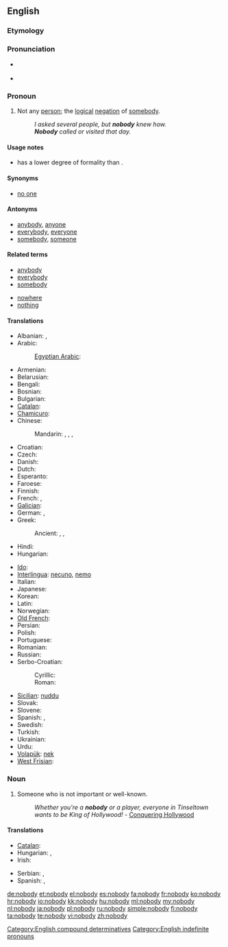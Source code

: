 ==English==

===Etymology===
{{compound|no|body}}

===Pronunciation===
* {{a|UK}} {{IPA|/ˈnəʊ.bɒ.di/}}
*: {{audio|En-uk-nobody.ogg|Audio (UK)}}
* {{a|US}} {{IPA|/ˈnoʊ.bɑ.di/}}
*: {{audio|en-us-nobody.ogg|Audio (US)}}

===Pronoun===
{{en-pron}}

# Not any [[person]]; the [[logical]] [[negation]] of [[somebody]].
#: ''I asked several people, but '''nobody''' knew how.''
#: '''''Nobody''' called or visited that day.''

====Usage notes====
* {{term|nobody|Nobody}} has a lower degree of formality than {{term|no one}}.

====Synonyms====
* [[no one]]

====Antonyms====
* [[anybody]], [[anyone]]
* [[everybody]], [[everyone]]
* [[somebody]], [[someone]]

====Related terms====
{{rel-top|terms related to ''nobody''}}
* [[anybody]]
* [[everybody]]
* [[somebody]]
{{rel-mid}}
* [[nowhere]]
* [[nothing]]
{{rel-bottom}}

====Translations====
{{trans-top|not any person; the logical negation of somebody}}
* Albanian: {{t|sq|askush|xs=Albanian}}, {{t|sq|kurrkush|xs=Albanian}}
* Arabic: {{t|ar|لا أحد|tr=laa 'áHad|sc=Arab}}
*: [[Egyptian Arabic]]: {{tø|arz|ماحدش|tr=maHaddish|sc=Arab}}
* Armenian: {{t|hy|ոչ ոք|tr=oč okʻ}}
* Belarusian: {{t|be|ніхто|tr=nixtó|sc=Cyrl}}
* Bengali: {{t-|bn|কেউ না|tr=keu na|sc=Beng|xs=Bengali}}
* Bosnian: {{t-|bs|niko}}
* Bulgarian: {{t|bg|никой|tr=níkoj|sc=Cyrl}}
* [[Catalan]]: {{t|ca|ningú}}
* [[Chamicuro]]: {{tø|ccc|meyana'shanaye}}
* Chinese:
*: Mandarin: {{t|zh|沒有人|sc=Hani}}, {{t|zh|没有人|tr=méiyǒu rén|sc=Hani}}, {{t|zh|沒人|sc=Hani}}, {{t|zh|没人|tr=méirén|sc=Hani}}
* Croatian: {{t+|hr|nitko}}
* Czech: {{t+|cs|nikdo}}
* Danish: {{t-|da|ingen}}
* Dutch: {{t+|nl|niemand}}
* Esperanto: {{t-|eo|neniu|xs=Esperanto}}
* Faroese: {{t-|fo|eingin|xs=Faroese}}
* Finnish: {{t+|fi|ei kukaan}}
* French: {{t|fr|personne}} {{qualifier|in a negative clause}},  {{t+|fr|nul}}
* [[Galician]]: {{t|gl|ninguén|xs=Galician}}
* German: {{t+|de|niemand}}, {{t|de|keiner|m}}
* Greek: {{t+|el|κανένας|tr=kanenas}}
*: Ancient: {{tø|grc|οὐδείς|tr=oudeís|sc=polytonic}}, {{tø|grc|οὖτις|tr=oûtis|sc=polytonic}}, {{tø|grc|μήτις|tr=mếtis|sc=polytonic}}
* Hindi: {{t|hi|कोई नहीं|tr=ko'ī nahī̃|sc=Deva}}
* Hungarian: {{t+|hu|senki}}
{{trans-mid}}
* [[Ido]]: {{t+|io|nulu|xs=Ido}}
* [[Interlingua]]: [[necuno]], [[nemo]]
* Italian: {{t+|it|nessuno}}
* Japanese: {{t|ja|だれも|tr=だれも...ない, dare-mo ... nai|alt=誰も...ない|sc=Jpan}}
* Korean: {{t|ko|아무도|tr=amudo...anida|alt=아무도...아니다|sc=Kore}}
* Latin: {{t+|la|nemo}}
* Norwegian: {{t+|no|ingen}}
* [[Old French]]: {{tø|fro|nul}}
* Persian: {{t|fa|هیچ‌کس|tr=hič-kas|sc=fa-Arab}}
* Polish: {{t+|pl|nikt}}
* Portuguese: {{t+|pt|ninguém}}
* Romanian: {{t-|ro|nimeni}}
* Russian: {{t+|ru|никто|tr=niktó}}
* Serbo-Croatian:
*: Cyrillic: {{t|sr|нико|sc=Cyrl}}
*: Roman: {{t|sh|niko}}
* [[Sicilian]]: [[nuddu]]
* Slovak: {{t|sk|nikto}}
* Slovene: {{t+|sl|nihče}}
* Spanish: {{t+|es|nadie}},  {{t+|es|ninguno}}
* Swedish: {{t+|sv|ingen}}
* Turkish: {{t+|tr|kimse}}
* Ukrainian: {{t|uk|ніхто|tr=nixtó|sc=Cyrl}}
* Urdu: {{t|ur|کوئی نہیں|tr=ko'ī nahī̃|sc=ur-Arab}}
* [[Volapük]]: [[nek]]
* [[West Frisian]]: {{t-|fy|nimmen|xs=West Frisian}}
{{trans-bottom}}

===Noun===
{{en-noun|nobodies}}

# Someone who is not important or well-known.
#: ''Whether you're a '''nobody''' or a player, everyone in Tinseltown wants to be King of Hollywood!'' - [http://www.conqueringhollywood.com/ Conquering Hollywood]

====Translations====
{{trans-top|unimportant person}}
* [[Catalan]]: {{t|ca|ningú|m|f}}
* Hungarian: {{t|hu|senki}}, {{t|hu|nímand}}
* Irish: {{t-|ga|neamhdhuine|m|xs=Irish}}
{{trans-mid}}
* Serbian: {{t|sr|нико и ништа|m|tr=niko i ništa|sc=Cyrl}},  {{t-|sr|нико|m|tr=niko|sc=Cyrl}}
* Spanish: {{t|es|don nadie|m}},  {{t+|es|pelagatos|m|f}}
{{trans-bottom}}

[[Category:English compound determinatives]]
[[Category:English indefinite pronouns]]

[[de:nobody]]
[[et:nobody]]
[[el:nobody]]
[[es:nobody]]
[[fa:nobody]]
[[fr:nobody]]
[[ko:nobody]]
[[hr:nobody]]
[[io:nobody]]
[[kk:nobody]]
[[hu:nobody]]
[[ml:nobody]]
[[my:nobody]]
[[nl:nobody]]
[[ja:nobody]]
[[pl:nobody]]
[[ru:nobody]]
[[simple:nobody]]
[[fi:nobody]]
[[ta:nobody]]
[[te:nobody]]
[[vi:nobody]]
[[zh:nobody]]